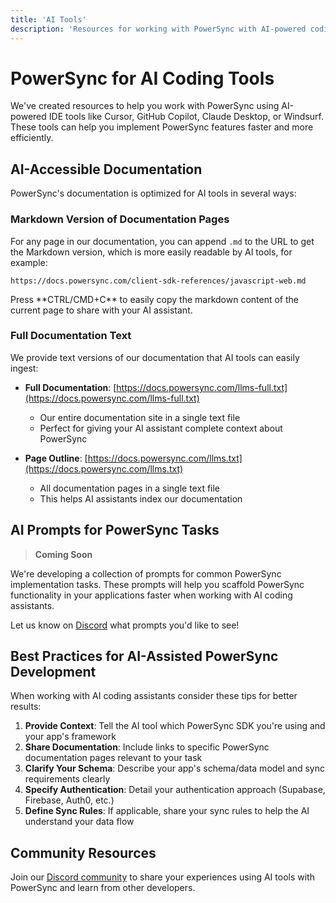 ```yaml
---
title: 'AI Tools'
description: 'Resources for working with PowerSync with AI-powered coding tools'
---
```


# PowerSync for AI Coding Tools

We've created resources to help you work with PowerSync using AI-powered IDE tools like Cursor, GitHub Copilot, Claude Desktop, or Windsurf. These tools can help you implement PowerSync features faster and more efficiently.

## AI-Accessible Documentation

PowerSync's documentation is optimized for AI tools in several ways:

### Markdown Version of Documentation Pages

For any page in our documentation, you can append `.md` to the URL to get the Markdown version, which is more easily readable by AI tools, for example:

```
https://docs.powersync.com/client-sdk-references/javascript-web.md
```

<Tip>
Press **CTRL/CMD+C** to easily copy the markdown content of the current page to share with your AI assistant.
</Tip>

### Full Documentation Text

We provide text versions of our documentation that AI tools can easily ingest:

- **Full Documentation**: [https://docs.powersync.com/llms-full.txt](https://docs.powersync.com/llms-full.txt)
  - Our entire documentation site in a single text file
  - Perfect for giving your AI assistant complete context about PowerSync

- **Page Outline**: [https://docs.powersync.com/llms.txt](https://docs.powersync.com/llms.txt)
  - All documentation pages in a single text file
  - This helps AI assistants index our documentation

## AI Prompts for PowerSync Tasks

> **Coming Soon**

We're developing a collection of prompts for common PowerSync implementation tasks. These prompts will help you scaffold PowerSync functionality in your applications faster when working with AI coding assistants.

Let us know on [Discord](https://discord.com/invite/powersync) what prompts you'd like to see!


## Best Practices for AI-Assisted PowerSync Development

When working with AI coding assistants consider these tips for better results:

1. **Provide Context**: Tell the AI tool which PowerSync SDK you're using and your app's framework
2. **Share Documentation**: Include links to specific PowerSync documentation pages relevant to your task
3. **Clarify Your Schema**: Describe your app's schema/data model and sync requirements clearly
4. **Specify Authentication**: Detail your authentication approach (Supabase, Firebase, Auth0, etc.)
5. **Define Sync Rules**: If applicable, share your sync rules to help the AI understand your data flow

## Community Resources

Join our [Discord community](https://discord.com/invite/powersync) to share your experiences using AI tools with PowerSync and learn from other developers. 
